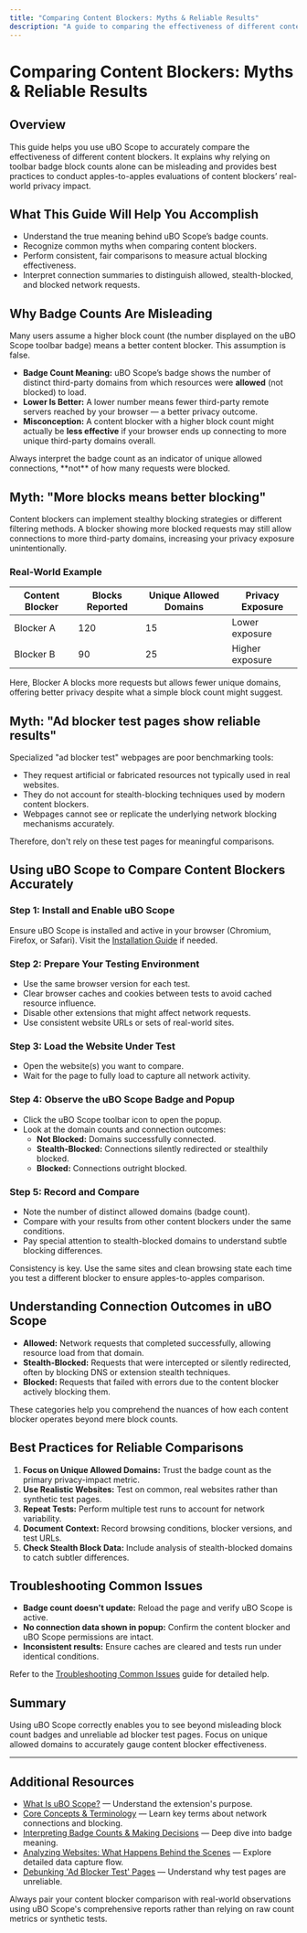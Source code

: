 ```yaml
---
title: "Comparing Content Blockers: Myths & Reliable Results"
description: "A guide to comparing the effectiveness of different content blockers using uBO Scope, highlighting why badge counts alone can be misleading and best practices for apples-to-apples evaluations."
---
```


# Comparing Content Blockers: Myths & Reliable Results

## Overview

This guide helps you use uBO Scope to accurately compare the effectiveness of different content blockers. It explains why relying on toolbar badge block counts alone can be misleading and provides best practices to conduct apples-to-apples evaluations of content blockers’ real-world privacy impact. 

## What This Guide Will Help You Accomplish

- Understand the true meaning behind uBO Scope’s badge counts.
- Recognize common myths when comparing content blockers.
- Perform consistent, fair comparisons to measure actual blocking effectiveness.
- Interpret connection summaries to distinguish allowed, stealth-blocked, and blocked network requests.

## Why Badge Counts Are Misleading

Many users assume a higher block count (the number displayed on the uBO Scope toolbar badge) means a better content blocker. This assumption is false. 


- **Badge Count Meaning:** uBO Scope’s badge shows the number of distinct third-party domains from which resources were **allowed** (not blocked) to load.
- **Lower Is Better:** A lower number means fewer third-party remote servers reached by your browser — a better privacy outcome.
- **Misconception:** A content blocker with a higher block count might actually be **less effective** if your browser ends up connecting to more unique third-party domains overall.


<Tip>
Always interpret the badge count as an indicator of unique allowed connections, **not** of how many requests were blocked. 
</Tip>

## Myth: "More blocks means better blocking"

Content blockers can implement stealthy blocking strategies or different filtering methods. A blocker showing more blocked requests may still allow connections to more third-party domains, increasing your privacy exposure unintentionally.

### Real-World Example

| Content Blocker | Blocks Reported | Unique Allowed Domains | Privacy Exposure |
|-----------------|-----------------|------------------------|-----------------|
| Blocker A       | 120             | 15                     | Lower exposure   |
| Blocker B       | 90              | 25                     | Higher exposure  |

Here, Blocker A blocks more requests but allows fewer unique domains, offering better privacy despite what a simple block count might suggest.

## Myth: "Ad blocker test pages show reliable results"

Specialized "ad blocker test" webpages are poor benchmarking tools:

- They request artificial or fabricated resources not typically used in real websites.
- They do not account for stealth-blocking techniques used by modern content blockers.
- Webpages cannot see or replicate the underlying network blocking mechanisms accurately.

Therefore, don't rely on these test pages for meaningful comparisons.

## Using uBO Scope to Compare Content Blockers Accurately

### Step 1: Install and Enable uBO Scope

Ensure uBO Scope is installed and active in your browser (Chromium, Firefox, or Safari). Visit the [Installation Guide](/getting-started/essentials/installation) if needed.

### Step 2: Prepare Your Testing Environment

- Use the same browser version for each test.
- Clear browser caches and cookies between tests to avoid cached resource influence.
- Disable other extensions that might affect network requests.
- Use consistent website URLs or sets of real-world sites.

### Step 3: Load the Website Under Test

- Open the website(s) you want to compare.
- Wait for the page to fully load to capture all network activity.

### Step 4: Observe the uBO Scope Badge and Popup

- Click the uBO Scope toolbar icon to open the popup.
- Look at the domain counts and connection outcomes:
  - **Not Blocked:** Domains successfully connected.
  - **Stealth-Blocked:** Connections silently redirected or stealthily blocked.
  - **Blocked:** Connections outright blocked.

### Step 5: Record and Compare

- Note the number of distinct allowed domains (badge count).
- Compare with your results from other content blockers under the same conditions.
- Pay special attention to stealth-blocked domains to understand subtle blocking differences.

<Tip>
Consistency is key. Use the same sites and clean browsing state each time you test a different blocker to ensure apples-to-apples comparison.
</Tip>

## Understanding Connection Outcomes in uBO Scope

- **Allowed:** Network requests that completed successfully, allowing resource load from that domain.
- **Stealth-Blocked:** Requests that were intercepted or silently redirected, often by blocking DNS or extension stealth techniques.
- **Blocked:** Requests that failed with errors due to the content blocker actively blocking them.

These categories help you comprehend the nuances of how each content blocker operates beyond mere block counts.

## Best Practices for Reliable Comparisons

1. **Focus on Unique Allowed Domains:** Trust the badge count as the primary privacy-impact metric.
2. **Use Realistic Websites:** Test on common, real websites rather than synthetic test pages.
3. **Repeat Tests:** Perform multiple test runs to account for network variability.
4. **Document Context:** Record browsing conditions, blocker versions, and test URLs.
5. **Check Stealth Block Data:** Include analysis of stealth-blocked domains to catch subtler differences.

## Troubleshooting Common Issues

- **Badge count doesn't update:** Reload the page and verify uBO Scope is active.
- **No connection data shown in popup:** Confirm the content blocker and uBO Scope permissions are intact.
- **Inconsistent results:** Ensure caches are cleared and tests run under identical conditions.

Refer to the [Troubleshooting Common Issues](/getting-started/essentials/troubleshooting) guide for detailed help.

## Summary

Using uBO Scope correctly enables you to see beyond misleading block count badges and unreliable ad blocker test pages. Focus on unique allowed domains to accurately gauge content blocker effectiveness.

---

## Additional Resources

- [What Is uBO Scope?](/overview/intro-value/what-is-ubo-scope) — Understand the extension's purpose.
- [Core Concepts & Terminology](/overview/concepts-architecture/core-concepts-terminology) — Learn key terms about network connections and blocking.
- [Interpreting Badge Counts & Making Decisions](/guides/getting-started/interpret-badge-counts) — Deep dive into badge meaning.
- [Analyzing Websites: What Happens Behind the Scenes](/guides/real-world-usage/analyzing-websites) — Explore detailed data capture flow.
- [Debunking 'Ad Blocker Test' Pages](/guides/real-world-usage/debunking-test-pages) — Understand why test pages are unreliable.

<Tip>
Always pair your content blocker comparison with real-world observations using uBO Scope's comprehensive reports rather than relying on raw count metrics or synthetic tests.
</Tip>
